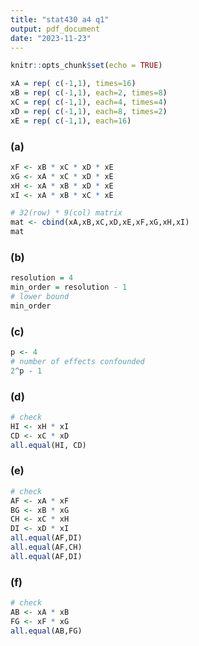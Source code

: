 ---
title: "stat430 a4 q1"
output: pdf_document
date: "2023-11-23"
---

```{r setup, include=FALSE}
knitr::opts_chunk$set(echo = TRUE)
```


```{r}
xA = rep( c(-1,1), times=16)
xB = rep( c(-1,1), each=2, times=8)
xC = rep( c(-1,1), each=4, times=4)
xD = rep( c(-1,1), each=8, times=2)
xE = rep( c(-1,1), each=16)
```


### (a)
```{r}
xF <- xB * xC * xD * xE
xG <- xA * xC * xD * xE
xH <- xA * xB * xD * xE
xI <- xA * xB * xC * xE

# 32(row) * 9(col) matrix
mat <- cbind(xA,xB,xC,xD,xE,xF,xG,xH,xI)
mat
```


### (b)
```{r}
resolution = 4
min_order = resolution - 1
# lower bound
min_order

```


### (c)
```{r}
p <- 4
# number of effects confounded
2^p - 1
```

### (d)
```{r}
# check
HI <- xH * xI
CD <- xC * xD
all.equal(HI, CD)
```


### (e)
```{r}
# check
AF <- xA * xF
BG <- xB * xG
CH <- xC * xH
DI <- xD * xI
all.equal(AF,DI)
all.equal(AF,CH)
all.equal(AF,DI)
```

### (f)
```{r}
# check
AB <- xA * xB
FG <- xF * xG
all.equal(AB,FG)
```

